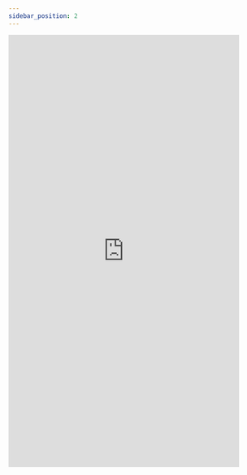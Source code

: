 ```yaml
---
sidebar_position: 2
---
```



 <iframe
 height=850 
 width=90% 
 src="https://docs.qq.com/mind/DY0tweGR3a2pNSGp2"  
 frameborder=0  
 allowfullscreen>
 </iframe>